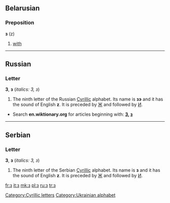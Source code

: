 {{see|э|є|З|3}}
==Belarusian==

===Preposition===
'''з''' (z)

# [[with]]

----

==Russian==

===Letter===
'''З''', '''з''' (''italics: З, з'')

# The ninth letter of the Russian [[Cyrillic]] alphabet. Its name is '''зэ''' {{IPAchar|(zɛ)}} and it has the sound of English '''z'''. It is preceded by [[ж|Ж]] and followed by [[и|И]].

*Search '''en.wiktionary.org''' for articles beginning with: '''[http://en.wiktionary.org/w/index.php?title=Special%3AAllpages&from=%D0%97&namespace=0 З], [http://en.wiktionary.org/w/index.php?title=Special%3AAllpages&from=%D0%B7&namespace=0 з]'''

----

==Serbian==

===Letter===
'''З''', '''з''' (''italics: З, з'')

# The ninth letter of the Serbian [[Cyrillic]] alphabet. Its name is '''з''' {{IPAchar|(zɛ)}} and it has the sound of English '''z'''. It is preceded by [[ж|Ж]] and followed by [[и|И]].

[[Category:Cyrillic letters]]
[[Category:Ukrainian alphabet]]

[[fr:з]]
[[it:з]]
[[mk:з]]
[[pl:з]]
[[ru:з]]
[[tr:з]]